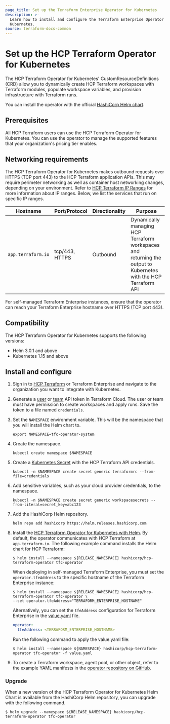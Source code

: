 ```yaml
---
page_title: Set up the Terraform Enterprise Operator for Kubernetes
description: >-
  Learn how to install and configure the Terraform Enterprise Operator for
  Kubernetes.
source: terraform-docs-common
---
```


# Set up the HCP Terraform Operator for Kubernetes

The HCP Terraform Operator for Kubernetes' CustomResourceDefinitions (CRD) allow you to dynamically create HCP Terraform workspaces with Terraform modules, populate workspace variables, and provision infrastructure with Terraform runs. 

You can install the operator with the official [HashiCorp Helm chart](https://github.com/hashicorp/hcp-terraform-operator).

## Prerequisites

All HCP Terraform users can use the HCP Terraform Operator for Kubernetes. You can use the operator to manage the supported features that your organization's pricing tier enables. 

## Networking requirements

The HCP Terraform Operator for Kubernetes makes outbound requests over HTTPS (TCP port 443) to the HCP Terraform application APIs. This may require perimeter networking as well as container host networking changes, depending on your environment. Refer to [HCP Terraform IP Ranges](/terraform/cloud-docs/architectural-details/ip-ranges) for more information about IP ranges. Below, we list the services that run on specific IP ranges.

| Hostname           | Port/Protocol  | Directionality | Purpose                                                                                                         |
| ------------------ | -------------- | -------------- | --------------------------------------------------------------------------------------------------------------- |
| `app.terraform.io` | tcp/443, HTTPS | Outbound       | Dynamically managing HCP Terraform workspaces and returning the output to Kubernetes with the HCP Terraform API |

For self-managed Terraform Enterprise instances, ensure that the operator can reach your Terraform Enterprise hostname over HTTPS (TCP port 443).

## Compatibility

The HCP Terraform Operator for Kubernetes supports the following versions:

-   Helm 3.0.1 and above
-   Kubernetes 1.15 and above

## Install and configure

1.  Sign in to [HCP Terraform](https://app.terraform.io/) or Terraform Enterprise and navigate to the organization you want to integrate with Kubernetes.

2.  Generate a [user](/terraform/enterprise/users-teams-organizations/api-tokens#user-api-tokens) or [team](/terraform/enterprise/users-teams-organizations/api-tokens#team-api-tokens) API token in Terraform Cloud. The user or team must have permission to create workspaces and apply runs. Save the token to a file named `credentials`.

3.  Set the `NAMESPACE` environment variable. This will be the namespace that you will install the Helm chart to.

        export NAMESPACE=tfc-operator-system

4.  Create the namespace.

        kubectl create namespace $NAMESPACE

5.  Create a [Kubernetes Secret](https://kubernetes.io/docs/concepts/configuration/secret/) with the HCP Terraform API credentials.

        kubectl -n $NAMESPACE create secret generic terraformrc --from-file=credentials

6.  Add sensitive variables, such as your cloud provider credentials, to the namespace.

        kubectl -n $NAMESPACE create secret generic workspacesecrets --from-literal=secret_key=abc123

7.  Add the HashiCorp Helm repository.

        helm repo add hashicorp https://helm.releases.hashicorp.com

8.  Install the [HCP Terraform Operator for Kubernetes with Helm](https://github.com/hashicorp/hcp-terraform-operator). By default, the operator communicates with HCP Terraform at `app.terraform.io`. The following example command installs the Helm chart for HCP Terraform:

    ```shell-session
    $ helm install --namespace ${RELEASE_NAMESPACE} hashicorp/hcp-terraform-operator tfc-operator
    ```

    When deploying in self-managed Terraform Enterprise, you must set the `operator.tfeAddress` to the specific hostname of the Terraform Enterprise instance:

    ```shell-session
    $ helm install --namespace ${RELEASE_NAMESPACE} hashicorp/hcp-terraform-operator tfc-operator \
    --set operator.tfeAddress="TERRAFORM_ENTERPRISE_HOSTNAME"
    ```

    Alternatively, you can set the `tfeAddress` configuration for Terraform Enterprise in the [value.yaml](https://github.com/hashicorp/hcp-terraform-operator/blob/main/charts/hcp-terraform-operator/values.yaml) file.

    ```yaml
    operator:
      tfeAddress: <TERRAFORM_ENTERPRISE_HOSTNAME>
    ```

    Run the following command to apply the value.yaml file:

    ```shell-session
    $ helm install --namespace ${NAMESPACE} hashicorp/hcp-terraform-operator tfc-operator -f value.yaml
    ```

9.  To create a Terraform workspace, agent pool, or other object, refer to the example YAML manifests in the [operator repository on GitHub](https://github.com/hashicorp/hcp-terraform-operator/tree/main/docs/examples).

### Upgrade

When a new version of the HCP Terraform Operator for Kubernetes Helm Chart is available from the HashiCorp Helm repository, you can upgrade with the following command.

```shell-session
$ helm upgrade --namespace ${RELEASE_NAMESPACE} hashicorp/hcp-terraform-operator tfc-operator
```
